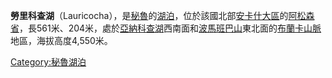 {{coord|9|17|09|S|77|21|34|W|type:waterbody_region:PE|display=title}}

'''勞里科查湖'''（Lauricocha），是[[秘魯|秘魯]]的[[湖泊|湖泊]]，位於該國北部[[安卡什大區|安卡什大區]]的[[阿松森省|阿松森省]]，長561米、204米，處於[[亞納科查湖|亞納科查湖]]西南面和[[波馬班巴山|波馬班巴山]]東北面的[[布蘭卡山脈|布蘭卡山脈]]地區，海拔高度4,550米。

{{Peru-geo-stub}}
[[Category:秘魯湖泊|Category:秘魯湖泊]]